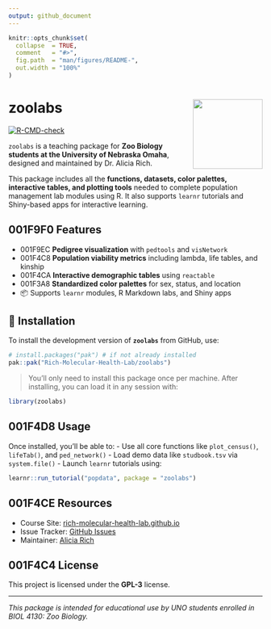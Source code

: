 ```yaml
---
output: github_document
---
```


<!-- README.md is generated from README.Rmd. Please edit that file -->

```r
knitr::opts_chunk$set(
  collapse  = TRUE,
  comment   = "#>",
  fig.path  = "man/figures/README-",
  out.width = "100%"
)
```

# zoolabs <img src="man/figures/logo_richlab.png" align="right" height="138"/>

<!-- badges: start -->
[![R-CMD-check](https://github.com/aliciamrich/zoolabs/actions/workflows/R-CMD-check.yaml/badge.svg)](https://github.com/aliciamrich/zoolabs/actions/workflows/R-CMD-check.yaml)
<!-- badges: end -->

`zoolabs` is a teaching package for **Zoo Biology students at the University of Nebraska Omaha**, designed and maintained by Dr. Alicia Rich.

This package includes all the **functions, datasets, color palettes, interactive tables, and plotting tools** needed to complete population management lab modules using R. It also supports `learnr` tutorials and Shiny-based apps for interactive learning.

## \U0001F9F0 Features

- \U0001F9EC **Pedigree visualization** with `pedtools` and `visNetwork`
- \U0001F4C8 **Population viability metrics** including lambda, life tables, and kinship
- \U0001F4CA **Interactive demographic tables** using `reactable`
- \U0001F3A8 **Standardized color palettes** for sex, status, and location
- 📦 Supports `learnr` modules, R Markdown labs, and Shiny apps

## 🚀 Installation

To install the development version of **`zoolabs`** from GitHub, use:

```r
# install.packages("pak") # if not already installed
pak::pak("Rich-Molecular-Health-Lab/zoolabs")
```

> You'll only need to install this package once per machine. After installing, you can load it in any session with:

```r
library(zoolabs)
```

## \U0001F4D8 Usage

Once installed, you’ll be able to:
- Use all core functions like `plot_census()`, `lifeTab()`, and `ped_network()`
- Load demo data like `studbook.tsv` via `system.file()`
- Launch `learnr` tutorials using:

```r
learnr::run_tutorial("popdata", package = "zoolabs")
```

## \U0001F4CE Resources

- Course Site: [rich-molecular-health-lab.github.io](https://github.com/Rich-Molecular-Health-Lab/rich-courses)
- Issue Tracker: [GitHub Issues](https://github.com/Rich-Molecular-Health-Lab/zoolabs/issues)
- Maintainer: [Alicia Rich](mailto:aliciarich@unomaha.edu)

## \U0001F4C4 License

This project is licensed under the **GPL-3** license.

---

_This package is intended for educational use by UNO students enrolled in BIOL 4130: Zoo Biology._
